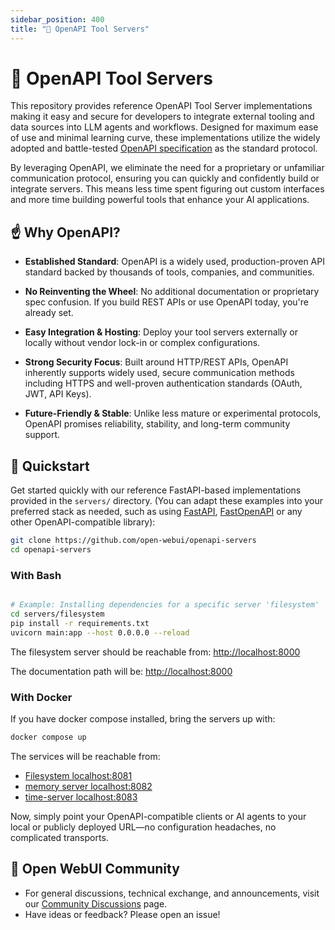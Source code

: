 ```yaml
---
sidebar_position: 400
title: "🔨 OpenAPI Tool Servers"
---
```



<TopBanners />

# 🌟 OpenAPI Tool Servers

This repository provides reference OpenAPI Tool Server implementations making it easy and secure for developers to integrate external tooling and data sources into LLM agents and workflows. Designed for maximum ease of use and minimal learning curve, these implementations utilize the widely adopted and battle-tested [OpenAPI specification](https://www.openapis.org/) as the standard protocol.

By leveraging OpenAPI, we eliminate the need for a proprietary or unfamiliar communication protocol, ensuring you can quickly and confidently build or integrate servers. This means less time spent figuring out custom interfaces and more time building powerful tools that enhance your AI applications.

## ☝️ Why OpenAPI?

- **Established Standard**: OpenAPI is a widely used, production-proven API standard backed by thousands of tools, companies, and communities.

- **No Reinventing the Wheel**: No additional documentation or proprietary spec confusion. If you build REST APIs or use OpenAPI today, you're already set.

- **Easy Integration & Hosting**: Deploy your tool servers externally or locally without vendor lock-in or complex configurations.

- **Strong Security Focus**: Built around HTTP/REST APIs, OpenAPI inherently supports widely used, secure communication methods including HTTPS and well-proven authentication standards (OAuth, JWT, API Keys).

- **Future-Friendly & Stable**: Unlike less mature or experimental protocols, OpenAPI promises reliability, stability, and long-term community support.

## 🚀 Quickstart

Get started quickly with our reference FastAPI-based implementations provided in the `servers/` directory. (You can adapt these examples into your preferred stack as needed, such as using [FastAPI](https://fastapi.tiangolo.com/), [FastOpenAPI](https://github.com/mr-fatalyst/fastopenapi) or any other OpenAPI-compatible library):

```bash
git clone https://github.com/open-webui/openapi-servers
cd openapi-servers
```

### With Bash

```bash

# Example: Installing dependencies for a specific server 'filesystem'
cd servers/filesystem
pip install -r requirements.txt
uvicorn main:app --host 0.0.0.0 --reload
```

The filesystem server should be reachable from: [http://localhost:8000](http://localhost:8000)

The documentation path will be: [http://localhost:8000](http://localhost:8000)

### With Docker

If you have docker compose installed, bring the servers up with:

```bash
docker compose up
```

The services will be reachable from:

 * [Filesystem localhost:8081](http://localhost:8081)
 * [memory server localhost:8082](http://localhost:8082)
 * [time-server localhost:8083](http://localhost:8083)

Now, simply point your OpenAPI-compatible clients or AI agents to your local or publicly deployed URL—no configuration headaches, no complicated transports.

## 🌱 Open WebUI Community

- For general discussions, technical exchange, and announcements, visit our [Community Discussions](https://github.com/open-webui/openapi-servers/discussions) page.
- Have ideas or feedback? Please open an issue!
